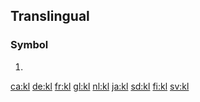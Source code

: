 ==Translingual==

===Symbol===
{{head|mul|symbol}}

# {{SI-unit-abb2|kilo|liter|litre|[[fluid measure]]}}

[[ca:kl]]
[[de:kl]]
[[fr:kl]]
[[gl:kl]]
[[nl:kl]]
[[ja:kl]]
[[sd:kl]]
[[fi:kl]]
[[sv:kl]]
